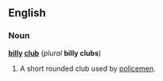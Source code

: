 ==English==
===Noun===
'''[[billy]] [[club]]''' (''plural'' '''billy clubs''')

#A short rounded club used by [[policeman|policemen]].